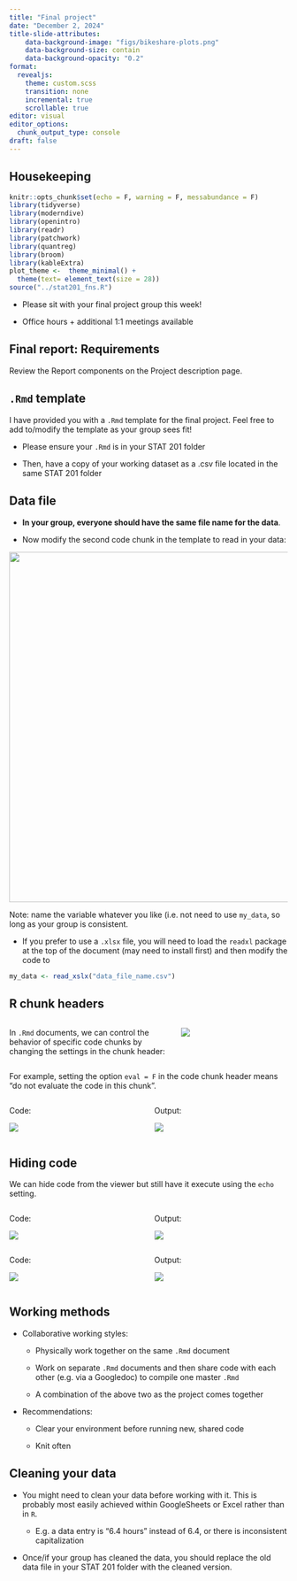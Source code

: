 ```yaml
---
title: "Final project"
date: "December 2, 2024"
title-slide-attributes:
    data-background-image: "figs/bikeshare-plots.png"
    data-background-size: contain
    data-background-opacity: "0.2"
format: 
  revealjs:
    theme: custom.scss
    transition: none
    incremental: true
    scrollable: true
editor: visual
editor_options: 
  chunk_output_type: console
draft: false
---
```


## Housekeeping

```r
knitr::opts_chunk$set(echo = F, warning = F, messabundance = F)
library(tidyverse)
library(moderndive)
library(openintro)
library(readr)
library(patchwork)
library(quantreg)
library(broom)
library(kableExtra)
plot_theme <-  theme_minimal() +
  theme(text= element_text(size = 28))
source("../stat201_fns.R")
```

-   Please sit with your final project group this week!

-   Office hours + additional 1:1 meetings available

## Final report: Requirements

Review the Report components on the Project description page.

## `.Rmd` template

I have provided you with a `.Rmd` template for the final project. Feel free to add to/modify the template as your group sees fit!

-   Please ensure your `.Rmd` is in your STAT 201 folder

-   Then, have a copy of your working dataset as a .csv file located in the same STAT 201 folder

## Data file

-   **In your group, everyone should have the same file name for the data**.

-   Now modify the second code chunk in the template to read in your data:

::: fragment
![](figs/29-read-data.png){width="633"}

Note: name the variable whatever you like (i.e. not need to use `my_data`, so long as your group is consistent.
:::

-   If you prefer to use a `.xlsx` file, you will need to load the `readxl` package at the top of the document (may need to install first) and then modify the code to

::: {.fragment}
```r
my_data <- read_xslx("data_file_name.csv")
```
:::

## R chunk headers

:::::: columns
::: {.column width="60%"}
In `.Rmd` documents, we can control the behavior of specific code chunks by changing the settings in the chunk header:
:::

:::: {.column width="40%"}
::: fragment
![](figs/29-r-chunk-header.png)
:::
::::
::::::

::: fragment
For example, setting the option `eval = F` in the code chunk header means "do not evaluate the code in this chunk".
:::

::::::: columns
:::: {.column width="50%"}
::: fragment
Code:

![](figs/29-eval_f_code.png)
:::
::::

:::: {.column width="50%"}
::: fragment
Output:

![](figs/29-eval_f_output.png)
:::
::::
:::::::

## Hiding code

We can hide code from the viewer but still have it execute using the `echo` setting.

:::::: columns
::: {.column width="50%"}
Code:

![](figs/29-echo_t_code.png)
:::

:::: {.column width="50%"}
::: fragment
Output:

![](figs/29-echo_t_output.png)
:::
::::
::::::

::::::: columns
:::: {.column width="50%"}
::: fragment
Code:

![](figs/29-echo_f_code.png)
:::
::::

:::: {.column width="50%"}
::: fragment
Output:

![](figs/29-echo_f_output.png)
:::
::::
:::::::

## Working methods

-   Collaborative working styles:

    -   Physically work together on the same `.Rmd` document

    -   Work on separate `.Rmd` documents and then share code with each other (e.g. via a Googledoc) to compile one master `.Rmd`

    -   A combination of the above two as the project comes together

-   Recommendations:

    -   Clear your environment before running new, shared code

    -   Knit often

## Cleaning your data

-   You might need to clean your data before working with it. This is probably most easily achieved within GoogleSheets or Excel rather than in `R`.

    -   E.g. a data entry is "6.4 hours" instead of 6.4, or there is inconsistent capitalization

-   Once/if your group has cleaned the data, you should replace the old data file in your STAT 201 folder with the cleaned version.
